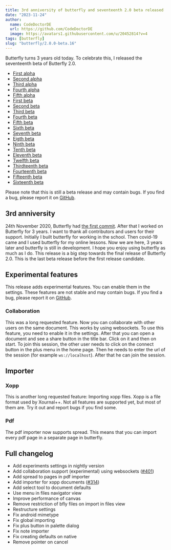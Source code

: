 ```yaml
---
title: 3rd anniversity of butterfly and seventeenth 2.0 beta released
date: "2023-11-24"
author:
  name: CodeDoctorDE
  url: https://github.com/CodeDoctorDE
  image: https://avatars1.githubusercontent.com/u/20452814?v=4
tags: [butterfly]
slug: "butterfly/2.0.0-beta.16"
---
```


Butterfly turns 3 years old today. To celebrate this, I released the seventeenth beta of Butterfly 2.0.

- [First alpha](/butterfly/2.0.0-alpha.0)
- [Second alpha](/butterfly/2.0.0-alpha.1)
- [Third alpha](/butterfly/2.0.0-alpha.2)
- [Fourth alpha](/butterfly/2.0.0-alpha.3)
- [Fifth alpha](/butterfly/2.0.0-alpha.4)
- [First beta](/butterfly/2.0.0-beta.0)
- [Second beta](/butterfly/2.0.0-beta.1)
- [Third beta](/butterfly/2.0.0-beta.2)
- [Fourth beta](/butterfly/2.0.0-beta.3)
- [Fifth beta](/butterfly/2.0.0-beta.4)
- [Sixth beta](/butterfly/2.0.0-beta.5)
- [Seventh beta](/butterfly/2.0.0-beta.6)
- [Eigth beta](/butterfly/2.0.0-beta.7)
- [Ninth beta](/butterfly/2.0.0-beta.8)
- [Tenth beta](/butterfly/2.0.0-beta.9)
- [Eleventh beta](/butterfly/2.0.0-beta.10)
- [Twelfth beta](/butterfly/2.0.0-beta.11)
- [Thirdteenth beta](/butterfly/2.0.0-beta.12)
- [Fourteenth beta](/butterfly/2.0.0-beta.13)
- [Fifteenth beta](/butterfly/2.0.0-beta.14)
- [Sixteenth beta](/butterfly/2.0.0-beta.15)

Please note that this is still a beta release and may contain bugs. If you find a bug, please report it on [GitHub](https://linwood.dev/butterfly/report).

## 3rd anniversity

24th November 2020, Butterfly had [the first commit](https://github.com/LinwoodDev/Butterfly/commit/c60351115cdac4941c041f9e774e45bffb5258a8). After that I worked on Butterfly for 3 years. I want to thank all contributors and users for their support.
Initially I built butterfly for working in the school. Then covid-19 came and I used butterfly for my online lessons.
Now we are here, 3 years later and butterfly is still in development. I hope you enjoy using butterfly as much as I do.
This release is a big step towards the final release of Butterfly 2.0. This is the last beta release before the first release candidate.

## Experimental features

This release adds experimental features. You can enable them in the settings. These features are not stable and may contain bugs. If you find a bug, please report it on [GitHub](https://linwood.dev/butterfly/report).

### Collaboration

This was a long requested feature. Now you can collaborate with other users on the same document. This works by using websockets.
To use this feature, you need to enable it in the settings. After that you can open a document and see a share button in the title bar. Click on it and then on start.
To join this session, the other user needs to click on the connect button in the plus menu in the home page. Then he needs to enter the url of the session (for example `ws://localhost`). After that he can join the session.

## Importer

### Xopp

This is another long requested feature: Importing xopp files. Xopp is a file format used by Xournal++. Not all features are supported yet, but most of them are. Try it out and report bugs if you find some.

### Pdf

The pdf importer now supports spread. This means that you can import every pdf page in a separate page in butterfly.


## Full changelog

* Add experiments settings in nightly version
* Add collaboration support (experimental) using websockets ([#401](https://github.com/LinwoodDev/Butterfly/issues/401))
* Add spread to pages in pdf importer
* Add importer for xopp documents ([#314](https://github.com/LinwoodDev/Butterfly/issues/314))
* Add select tool to document defaults
* Use menu in files navigator view
* Improve performance of canvas
* Remove restriction of bfly files on import in files view
* Restructure settings
* Fix android mimetype
* Fix global importing
* Fix plus button in palette dialog
* Fix note importer
* Fix creating defaults on native
* Remove pointer on cancel
